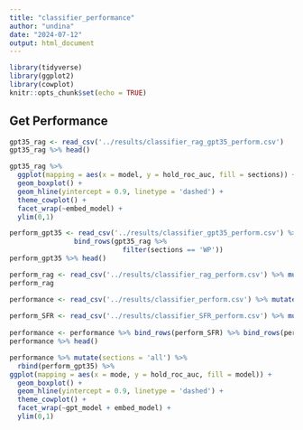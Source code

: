 ```yaml
---
title: "classifier_performance"
author: "undina"
date: "2024-07-12"
output: html_document
---
```


```r
library(tidyverse)
library(ggplot2)
library(cowplot)
knitr::opts_chunk$set(echo = TRUE)
```



## Get Performance

```r
gpt35_rag <- read_csv('../results/classifier_rag_gpt35_perform.csv')
gpt35_rag %>% head()

gpt35_rag %>% 
  ggplot(mapping = aes(x = model, y = hold_roc_auc, fill = sections)) +
  geom_boxplot() +
  geom_hline(yintercept = 0.9, linetype = 'dashed') + 
  theme_cowplot() +
  facet_wrap(~embed_model) + 
  ylim(0,1)
```


```r
perform_gpt35 <- read_csv('../results/classifier_gpt35_perform.csv') %>% mutate(sections = 'all') %>% 
                bind_rows(gpt35_rag %>% 
                            filter(sections == 'WP'))
perform_gpt35 %>% head()
```


```r
perform_rag <- read_csv('../results/classifier_rag_perform.csv') %>% mutate(gpt_model = 'gpt-4')
perform_rag
```


```r
performance <- read_csv('../results/classifier_perform.csv') %>% mutate('embed_model' = 'ember-v1',
                                                                        'gpt_model' = 'gpt-4')
perform_SFR <- read_csv('../results/classifier_SFR_perform.csv') %>% mutate('embed_model' = 'SFR-Embedding-Mistral',
                                                                            'gpt_model' = 'gpt-4')
performance <- performance %>% bind_rows(perform_SFR) %>% bind_rows(perform_rag) 
performance %>% head()
```

```r
performance %>% mutate(sections = 'all') %>%
  rbind(perform_gpt35) %>%
ggplot(mapping = aes(x = mode, y = hold_roc_auc, fill = model)) +
  geom_boxplot() +
  geom_hline(yintercept = 0.9, linetype = 'dashed') + 
  theme_cowplot() +
  facet_wrap(~gpt_model + embed_model) + 
  ylim(0,1)
```



